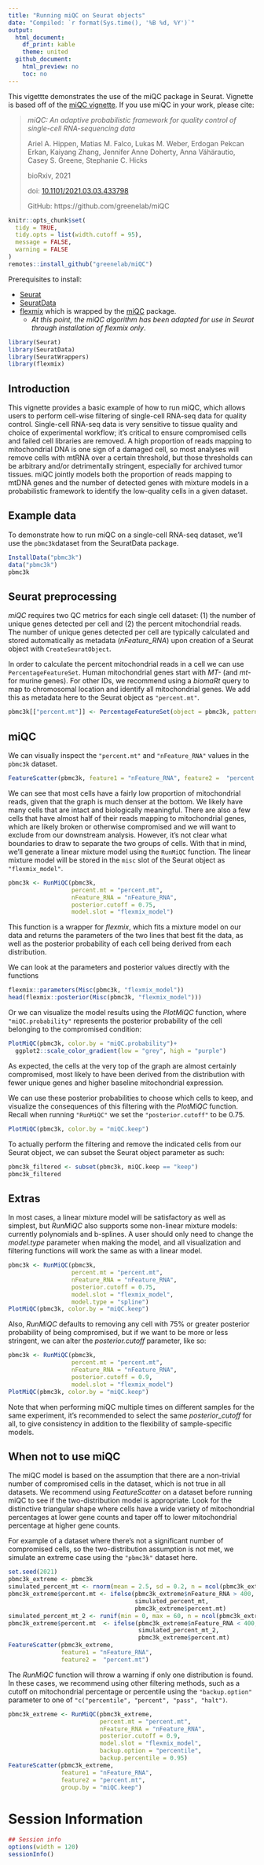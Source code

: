 ```yaml
---
title: "Running miQC on Seurat objects"
date: "Compiled: `r format(Sys.time(), '%B %d, %Y')`"
output:
  html_document:
    df_print: kable
    theme: united
  github_document:
    html_preview: no
    toc: no
---
```


This vigettte demonstrates the use of the miQC package in Seurat. Vignette is
based off of the [miQC vignette](https://github.com/greenelab/miQC).
If you use miQC in your work, please cite:

> *miQC: An adaptive probabilistic framework for quality control of single-cell RNA-sequencing data*
>
> Ariel A. Hippen,  Matias M. Falco,  Lukas M. Weber,  Erdogan Pekcan Erkan, Kaiyang Zhang,  Jennifer Anne Doherty,  Anna Vähärautio, Casey S. Greene,  Stephanie C. Hicks
>
> bioRxiv, 2021
>
> doi: [10.1101/2021.03.03.433798](https://www.biorxiv.org/content/10.1101/2021.03.03.433798v1)
>
> GitHub: https://github.com/greenelab/miQC


```r
knitr::opts_chunk$set(
  tidy = TRUE,
  tidy.opts = list(width.cutoff = 95),
  message = FALSE,
  warning = FALSE
)
remotes::install_github("greenelab/miQC")
```

Prerequisites to install:

* [Seurat](https://satijalab.org/seurat/install)
* [SeuratData](https://github.com/satijalab/seurat-data)
* [flexmix](https://cran.r-project.org/web/packages/flexmix/index.html) which is wrapped by the  [miQC](https://github.com/greenelab/miQC) package.
    * _At this point, the miQC algorithm has been adapted for use in Seurat through installation of flexmix only_.

```r
library(Seurat)
library(SeuratData)
library(SeuratWrappers)
library(flexmix)
```

## Introduction

This vignette provides a basic example of how to run miQC, which allows users to
perform cell-wise filtering of single-cell RNA-seq data for quality control.
Single-cell RNA-seq data is very sensitive to tissue quality and choice of
experimental workflow; it’s critical to ensure compromised cells and failed cell
libraries are removed. A high proportion of reads mapping to mitochondrial DNA
is one sign of a damaged cell, so most analyses will remove cells with mtRNA
over a certain threshold, but those thresholds can be arbitrary and/or
detrimentally stringent, especially for archived tumor tissues.
miQC jointly models both the proportion of reads mapping to mtDNA genes and the
number of detected genes with mixture models in a probabilistic framework to
identify the low-quality cells in a given dataset.

## Example data

To demonstrate how to run miQC on a single-cell RNA-seq dataset, we'll use the
`pbmc3k`dataset from the SeuratData package.

```r
InstallData("pbmc3k")
data("pbmc3k")
pbmc3k
```

## Seurat preprocessing

_miQC_ requires two QC metrics for each single cell dataset: (1) the number of
unique genes detected per cell and (2) the percent mitochondrial reads. The
number of unique genes detected per cell are typically calculated and stored
automatically as metadata (*nFeature_RNA*) upon creation of a Seurat object with
`CreateSeuratObject`.

In order to calculate the percent mitochondrial reads in a cell we can use 
`PercentageFeatureSet`. Human mitochondrial genes start with _MT-_
(and _mt-_ for murine genes). For other IDs, we recommend using a
_biomaRt_ query to map to chromosomal location and identify all mitochondrial
genes. We add this as metadata here to the Seurat object as `"percent.mt"`.

```r
pbmc3k[["percent.mt"]] <- PercentageFeatureSet(object = pbmc3k, pattern = "^MT-")
```


## miQC

We can visually inspect the `"percent.mt"` and `"nFeature_RNA"` values in the
`pbmc3k` dataset.

``` r
FeatureScatter(pbmc3k, feature1 = "nFeature_RNA", feature2 =  "percent.mt")
```

We can see that most cells have a fairly low proportion of mitochondrial reads,
given that the graph is much denser at the bottom. We likely have many cells
that are intact and biologically meaningful. There are also a few cells that
have almost half of their reads mapping to mitochondrial genes, which are likely
broken or otherwise compromised and we will want to exclude from our downstream
analysis. However, it's not clear what boundaries to draw to separate the two
groups of cells. With that in mind, we'll generate a linear mixture model using
the `RunMiQC` function. The linear mixture model will be stored in the `misc` 
slot of the Seurat object as `"flexmix_model"`.

```r
pbmc3k <- RunMiQC(pbmc3k,
                  percent.mt = "percent.mt",
                  nFeature_RNA = "nFeature_RNA",
                  posterior.cutoff = 0.75,
                  model.slot = "flexmix_model")
```

This function is a wrapper for _flexmix_, which fits a mixture model on our data
and returns the parameters of the two lines that best fit the data, as well as
the posterior probability of each cell being derived from each distribution.

We can look at the parameters and posterior values directly with the functions
``` r
flexmix::parameters(Misc(pbmc3k, "flexmix_model"))
head(flexmix::posterior(Misc(pbmc3k, "flexmix_model")))
```

Or we can visualize the model results using the _PlotMiQC_ function, where 
`"miQC.probability"` represents the posterior probability of the cell belonging
to the compromised condition:
```r
PlotMiQC(pbmc3k, color.by = "miQC.probability")+
  ggplot2::scale_color_gradient(low = "grey", high = "purple")
```

As expected, the cells at the very top of the graph are almost certainly
compromised, most likely to have been derived from the distribution with fewer
unique genes and higher baseline mitochondrial expression.

We can use these posterior probabilities to choose which cells to keep, and
visualize the consequences of this filtering with the _PlotMiQC_ function. Recall
when running `"RunMiQC"` we set the `"posterior.cutoff"` to be 0.75.

```r
PlotMiQC(pbmc3k, color.by = "miQC.keep")
```

To actually perform the filtering and remove the indicated cells from our
Seurat object, we can subset the Seurat object parameter as such:

```r
pbmc3k_filtered <- subset(pbmc3k, miQC.keep == "keep")
pbmc3k_filtered
```

## Extras

In most cases, a linear mixture model will be satisfactory as well as simplest,
but _RunMiQC_ also supports some non-linear mixture models: currently polynomials
and b-splines. A user should only need to change the _model.type_ parameter when
making the model, and all visualization and filtering functions will work the
same as with a linear model.

```r
pbmc3k <- RunMiQC(pbmc3k,
                  percent.mt = "percent.mt",
                  nFeature_RNA = "nFeature_RNA",
                  posterior.cutoff = 0.75,
                  model.slot = "flexmix_model",
                  model.type = "spline")
PlotMiQC(pbmc3k, color.by = "miQC.keep")
```

Also, _RunMiQC_ defaults to removing any cell with 75% or greater posterior
probability of being compromised, but if we want to be more or less stringent,
we can alter the _posterior.cutoff_ parameter, like so:

```r
pbmc3k <- RunMiQC(pbmc3k,
                  percent.mt = "percent.mt",
                  nFeature_RNA = "nFeature_RNA",
                  posterior.cutoff = 0.9,
                  model.slot = "flexmix_model")
PlotMiQC(pbmc3k, color.by = "miQC.keep")
```


Note that when performing miQC multiple times on different samples for the same
experiment, it's recommended to select the same _posterior_cutoff_ for all, to
give consistency in addition to the flexibility of sample-specific models.

## When not to use miQC

The miQC model is based on the assumption that there are a non-trivial number of
compromised cells in the dataset, which is not true in all datasets. We
recommend using _FeatureScatter_ on a dataset before running miQC to see if the
two-distribution model is appropriate. Look for the distinctive triangular shape
where cells have a wide variety of mitochondrial percentages at lower gene
counts and taper off to lower mitochondrial percentage at higher gene counts.

For example of a dataset where there's not a significant number of compromised
cells, so the two-distribution assumption is not met, we simulate an extreme 
case using the `"pbmc3k"` dataset here.

```r
set.seed(2021)
pbmc3k_extreme <- pbmc3k
simulated_percent_mt <- rnorm(mean = 2.5, sd = 0.2, n = ncol(pbmc3k_extreme))
pbmc3k_extreme$percent.mt <- ifelse(pbmc3k_extreme$nFeature_RNA > 400,
                                    simulated_percent_mt,
                                    pbmc3k_extreme$percent.mt)
simulated_percent_mt_2 <- runif(min = 0, max = 60, n = ncol(pbmc3k_extreme))
pbmc3k_extreme$percent.mt  <- ifelse(pbmc3k_extreme$nFeature_RNA < 400,
                                     simulated_percent_mt_2,
                                     pbmc3k_extreme$percent.mt)
FeatureScatter(pbmc3k_extreme,
               feature1 = "nFeature_RNA",
               feature2 =  "percent.mt")
```

The _RunMiQC_ function will throw a warning if only one distribution is
found. In these cases, we recommend
using other filtering methods, such as a cutoff on mitochondrial percentage or
percentile using the `"backup.option"` parameter to one of `"c("percentile",
"percent", "pass", "halt")`.
```r
pbmc3k_extreme <- RunMiQC(pbmc3k_extreme,
                          percent.mt = "percent.mt",
                          nFeature_RNA = "nFeature_RNA",
                          posterior.cutoff = 0.9,
                          model.slot = "flexmix_model",
                          backup.option = "percentile",
                          backup.percentile = 0.95)
FeatureScatter(pbmc3k_extreme,
               feature1 = "nFeature_RNA",
               feature2 = "percent.mt",
               group.by = "miQC.keep")
```

# Session Information

```r
## Session info
options(width = 120)
sessionInfo()
```

